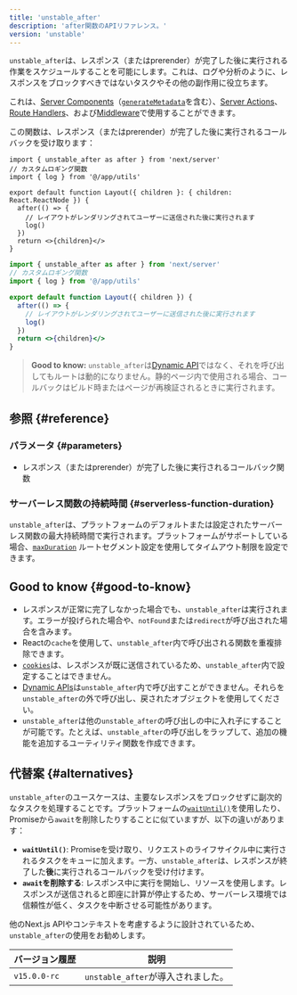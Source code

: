 ```yaml
---
title: 'unstable_after'
description: 'after関数のAPIリファレンス。'
version: 'unstable'
---
```


`unstable_after`は、レスポンス（またはprerender）が完了した後に実行される作業をスケジュールすることを可能にします。これは、ログや分析のように、レスポンスをブロックすべきではないタスクやその他の副作用に役立ちます。

これは、[Server Components](/docs/app/building-your-application/rendering/server-components)（[`generateMetadata`](https://nextjs.org/docs/app/api-reference/functions/generate-metadata)を含む）、[Server Actions](/docs/app/building-your-application/data-fetching/server-actions-and-mutations)、[Route Handlers](/docs/app/building-your-application/routing/route-handlers)、および[Middleware](/docs/app/building-your-application/routing/middleware)で使用することができます。

この関数は、レスポンス（またはprerender）が完了した後に実行されるコールバックを受け取ります：

```tsx title="app/layout.tsx switcher
import { unstable_after as after } from 'next/server'
// カスタムロギング関数
import { log } from '@/app/utils'

export default function Layout({ children }: { children: React.ReactNode }) {
  after(() => {
    // レイアウトがレンダリングされてユーザーに送信された後に実行されます
    log()
  })
  return <>{children}</>
}
```

```jsx filename="app/layout.js switcher
import { unstable_after as after } from 'next/server'
// カスタムロギング関数
import { log } from '@/app/utils'

export default function Layout({ children }) {
  after(() => {
    // レイアウトがレンダリングされてユーザーに送信された後に実行されます
    log()
  })
  return <>{children}</>
}
```

> **Good to know:** `unstable_after`は[Dynamic API](/docs/app/building-your-application/rendering/server-components#dynamic-apis)ではなく、それを呼び出してもルートは動的になりません。静的ページ内で使用される場合、コールバックはビルド時またはページが再検証されるときに実行されます。

## 参照 {#reference}

### パラメータ {#parameters}

- レスポンス（またはprerender）が完了した後に実行されるコールバック関数

### サーバーレス関数の持続時間 {#serverless-function-duration}

`unstable_after`は、プラットフォームのデフォルトまたは設定されたサーバーレス関数の最大持続時間で実行されます。プラットフォームがサポートしている場合、[`maxDuration`](/docs/app/api-reference/file-conventions/route-segment-config#maxduration) ルートセグメント設定を使用してタイムアウト制限を設定できます。

## Good to know {#good-to-know}

- レスポンスが正常に完了しなかった場合でも、`unstable_after`は実行されます。エラーが投げられた場合や、`notFound`または`redirect`が呼び出された場合を含みます。
- Reactの`cache`を使用して、`unstable_after`内で呼び出される関数を重複排除できます。
- [`cookies`](/docs/app/api-reference/functions/cookies)は、レスポンスが既に送信されているため、`unstable_after`内で設定することはできません。
- [Dynamic APIs](/docs/app/building-your-application/rendering/server-components#dynamic-apis)は`unstable_after`内で呼び出すことができません。それらを`unstable_after`の外で呼び出し、戻されたオブジェクトを使用してください。
- `unstable_after`は他の`unstable_after`の呼び出しの中に入れ子にすることが可能です。たとえば、`unstable_after`の呼び出しをラップして、追加の機能を追加するユーティリティ関数を作成できます。

## 代替案 {#alternatives}

`unstable_after`のユースケースは、主要なレスポンスをブロックせずに副次的なタスクを処理することです。プラットフォームの[`waitUntil()`](https://vercel.com/docs/functions/functions-api-reference)を使用したり、Promiseから`await`を削除したりすることに似ていますが、以下の違いがあります：

- **`waitUntil()`**: Promiseを受け取り、リクエストのライフサイクル中に実行されるタスクをキューに加えます。一方、`unstable_after`は、レスポンスが終了した**後**に実行されるコールバックを受け付けます。
- **`await`を削除する**: レスポンス中に実行を開始し、リソースを使用します。レスポンスが送信されると即座に計算が停止するため、サーバーレス環境では信頼性が低く、タスクを中断させる可能性があります。

他のNext.js APIやコンテキストを考慮するように設計されているため、`unstable_after`の使用をお勧めします。

| バージョン履歴 | 説明                               |
| -------------- | ---------------------------------- |
| `v15.0.0-rc`   | `unstable_after`が導入されました。 |
